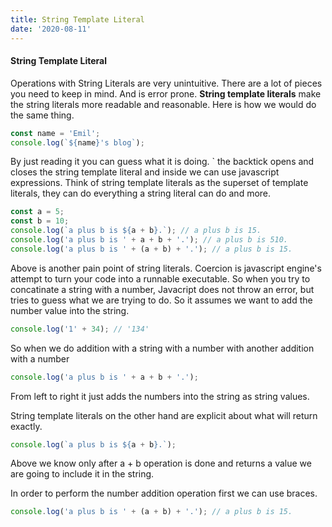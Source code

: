 ```yaml
---
title: String Template Literal
date: '2020-08-11'
---
```


<h4>String Template Literal</h4>

Operations with String Literals are very unintuitive. There are a lot of pieces you need to keep in mind. And is error prone. **String template literals** make the string literals more readable and reasonable. Here is how we would do the same thing.

```js
const name = 'Emil';
console.log(`${name}'s blog`);
```

By just reading it you can guess what it is doing. \` the backtick opens and closes the string template literal and inside we can use javascript expressions. Think of string template literals as the superset of template literals, they can do everything a string literal can do and more.

```js
const a = 5;
const b = 10;
console.log(`a plus b is ${a + b}.`); // a plus b is 15.
console.log('a plus b is ' + a + b + '.'); // a plus b is 510.
console.log('a plus b is ' + (a + b) + '.'); // a plus b is 15.
```

Above is another pain point of string literals. Coercion is javascript engine's attempt to turn your code into a runnable executable. So when you try to concatinate a string with a number, Javacript does not throw an error, but tries to guess what we are trying to do. So it assumes we want to add the number value into the string.

```js
console.log('1' + 34); // '134'
```

So when we do addition with a string with a number with another addition with a number

```js
console.log('a plus b is ' + a + b + '.');
```

From left to right it just adds the numbers into the string as string values.

String template literals on the other hand are explicit about what will return exactly.

```js
console.log(`a plus b is ${a + b}.`);
```

Above we know only after a + b operation is done and returns a value we are going to include it in the string.

In order to perform the number addition operation first we can use braces.

```js
console.log('a plus b is ' + (a + b) + '.'); // a plus b is 15.
```
